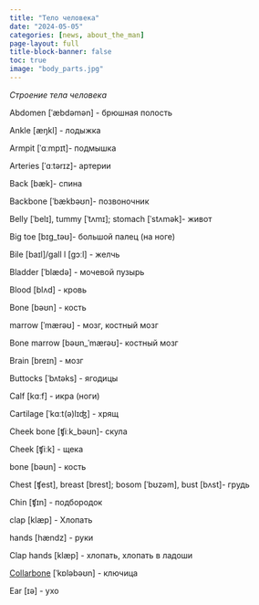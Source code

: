 ```yaml
---
title: "Тело человека"
date: "2024-05-05"
categories: [news, about_the_man]
page-layout: full
title-block-banner: false
toc: true
image: "body_parts.jpg"
---
```


*Строение тела человека*

Abdomen [ˈæbdəmən] - брюшная полость 

Ankle  [æŋkl] - лодыжка  

Armpit  [ˈɑːmpɪt]- подмышка 

Arteries [ˈɑːtərɪz]- артерии  

Back  [bæk]- спина  

Backbone  [ˈbækbəʊn]- позвоночник  

Belly  [ˈbelɪ], tummy [ˈtʌmɪ]; stomach  [ˈstʌmək]- живот

Big toe  [bɪg_təʊ]- большой палец (на ноге)

Bile [baɪl]/gall l [gɔːl] - желчь 

Bladder  [ˈblædə] - мочевой пузырь 

Blood [blʌd] - кровь  

Bone [bəʊn] - кость 

marrow [ˈmærəʊ] - мозг, костный мозг

Bone marrow [bəʊn_ˈmærəʊ]- костный мозг  

Brain [breɪn] - мозг  

Buttocks  [ˈbʌtəks] - ягодицы  

Calf  [kɑːf] - икра (ноги) 

Cartilage  [ˈkɑːt(ə)lɪʤ] - хрящ 

Cheek bone  [ʧiːk_bəʊn]- скула 

Cheek [ʧiːk] - щека  

bone [bəʊn] - кость

Chest  [ʧest], breast [brest]; bosom  [ˈbʊzəm], bust  [bʌst]- грудь  

Chin  [ʧɪn] - подбородок 

clap [klæp] - Хлопать

hands [hændz] - руки

Clap hands [klæp] - хлопать, хлопать в ладоши

[Collarbone](https://ru.wikipedia.org/wiki/Ключица) [ˈkɒləbəʊn] - ключица  

Ear [ɪə] - ухо